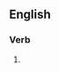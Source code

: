==English==

===Verb===
{{head|en|verb form}}

# {{present participle of|housemaid|lang=en|nocat=1}}